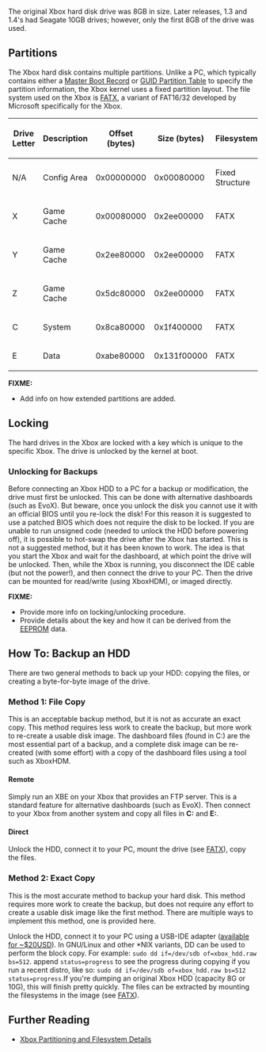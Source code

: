 The original Xbox hard disk drive was 8GB in size.  Later releases, 1.3 and 1.4's had Seagate 10GB drives; however, only the first 8GB of the drive was used.

== Partitions ==
The Xbox hard disk contains multiple partitions. Unlike a PC, which typically contains either a [https://en.wikipedia.org/wiki/Master_boot_record Master Boot Record] or [https://en.wikipedia.org/wiki/GUID_Partition_Table GUID Partition Table] to specify the partition information, the Xbox kernel uses a fixed partition layout. The file system used on the Xbox is [[FATX]], a variant of FAT16/32 developed by Microsoft specifically for the Xbox.
{{FIXME|reason=Is this the same for all HDD sizes? could the number of free blocks in the savegame menu be used to calculate what kind of HDD you have?}}

{| class="wikitable"
|-
! Drive Letter
! Description
! Offset (bytes)
! Size (bytes)
! Filesystem
|-
| N/A
| Config Area
| 0x00000000
| 0x00080000
| Fixed Structure
|-
| X
| Game Cache
| 0x00080000
| 0x2ee00000
| FATX
|-
| Y
| Game Cache
| 0x2ee80000
| 0x2ee00000
| FATX
|-
| Z
| Game Cache
| 0x5dc80000
| 0x2ee00000
| FATX
|-
| C
| System
| 0x8ca80000
| 0x1f400000
| FATX
|-
| E
| Data
| 0xabe80000
| 0x131f00000
| FATX
|}

'''FIXME:'''
* Add info on how extended partitions are added.

== Locking ==
The hard drives in the Xbox are locked with a key which is unique to the specific Xbox. The drive is unlocked by the kernel at boot.

=== Unlocking for Backups ===
Before connecting an Xbox HDD to a PC for a backup or modification, the drive must first be unlocked. This can be done with alternative dashboards (such as EvoX). But beware, once you unlock the disk you cannot use it with an official BIOS until you re-lock the disk! For this reason it is suggested to use a patched BIOS which does not require the disk to be locked. If you are unable to run unsigned code (needed to unlock the HDD before powering off), it is possible to hot-swap the drive after the Xbox has started. This is not a suggested method, but it has been known to work. The idea is that you start the Xbox and wait for the dashboard, at which point the drive will be unlocked. Then, while the Xbox is running, you disconnect the IDE cable (but not the power!), and then connect the drive to your PC. Then the drive can be mounted for read/write (using XboxHDM), or imaged directly.

'''FIXME:'''
* Provide more info on locking/unlocking procedure.
* Provide details about the key and how it can be derived from the [[EEPROM]] data.

== How To: Backup an HDD ==
There are two general methods to back up your HDD: copying the files, or creating a byte-for-byte image of the drive.

=== Method 1: File Copy ===
This is an acceptable backup method, but it is not as accurate an exact copy. This method requires less work to create the backup, but more work to re-create a usable disk image. The dashboard files (found in C:) are the most essential part of a backup, and a complete disk image can be re-created (with some effort) with a copy of the dashboard files using a tool such as XboxHDM.

==== Remote ====
Simply run an XBE on your Xbox that provides an FTP server. This is a standard feature for alternative dashboards (such as EvoX). Then connect to your Xbox from another system and copy all files in '''C:''' and '''E:'''.

==== Direct ====
Unlock the HDD, connect it to your PC, mount the drive (see [[FATX]]), copy the files.

=== Method 2: Exact Copy ===
This is the most accurate method to backup your hard disk. This method requires more work to create the backup, but does not require any effort to create a usable disk image like the first method. There are multiple ways to implement this method, one is provided here.

Unlock the HDD, connect it to your PC using a USB-IDE adapter ([https://www.amazon.com/Sabrent-USB-DSC9-SATA-Drive-Converter/dp/B00DQJME7Y available for ~$20USD]).  In GNU/Linux and other *NIX variants, DD can be used to perform the block copy. For example: <code>sudo dd if=/dev/sdb of=xbox_hdd.raw bs=512</code>. append <code>status=progress</code> to see the progress during copying if you run a recent distro, like so: <code>sudo dd if=/dev/sdb of=xbox_hdd.raw bs=512 status=progress</code>.If you're dumping an original Xbox HDD (capacity 8G or 10G), this will finish pretty quickly. The files can be extracted by mounting the filesystems in the image (see [[FATX]]).

== Further Reading ==
* [http://hackipedia.org/Disk%20formats/Partition%20tables/X-Box/Xbox_Partitioning_and_Filesystem_Details.htm Xbox Partitioning and Filesystem Details]